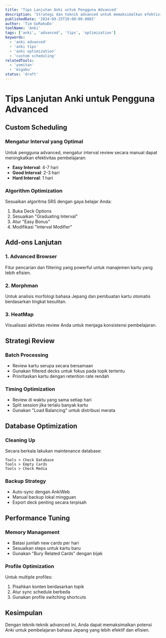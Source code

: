 ```yaml
---
title: 'Tips Lanjutan Anki untuk Pengguna Advanced'
description: 'Strategi dan teknik advanced untuk memaksimalkan efektivitas pembelajaran dengan Anki, termasuk custom scheduling dan add-ons lanjutan.'
publishedDate: '2024-09-25T10:00:00.000Z'
author: 'Tim GoRakuDo'
toolName: 'Anki'
tags: ['anki', 'advanced', 'tips', 'optimization']
keywords:
  - 'anki advanced'
  - 'anki tips'
  - 'anki optimization'
  - 'custom scheduling'
relatedTools:
  - 'yomitan'
  - 'migaku'
status: 'draft'
---
```


# Tips Lanjutan Anki untuk Pengguna Advanced

## Custom Scheduling

### Mengatur Interval yang Optimal

Untuk pengguna advanced, mengatur interval review secara manual dapat meningkatkan efektivitas pembelajaran:

- **Easy Interval**: 4-7 hari
- **Good Interval**: 2-3 hari
- **Hard Interval**: 1 hari

### Algorithm Optimization

Sesuaikan algoritma SRS dengan gaya belajar Anda:

1. Buka Deck Options
2. Sesuaikan "Graduating Interval"
3. Atur "Easy Bonus"
4. Modifikasi "Interval Modifier"

## Add-ons Lanjutan

### 1. Advanced Browser

Fitur pencarian dan filtering yang powerful untuk manajemen kartu yang lebih efisien.

### 2. Morphman

Untuk analisis morfologi bahasa Jepang dan pembuatan kartu otomatis berdasarkan tingkat kesulitan.

### 3. HeatMap

Visualisasi aktivitas review Anda untuk menjaga konsistensi pembelajaran.

## Strategi Review

### Batch Processing

- Review kartu serupa secara bersamaan
- Gunakan filtered decks untuk fokus pada topik tertentu
- Prioritaskan kartu dengan retention rate rendah

### Timing Optimization

- Review di waktu yang sama setiap hari
- Split session jika terlalu banyak kartu
- Gunakan "Load Balancing" untuk distribusi merata

## Database Optimization

### Cleaning Up

Secara berkala lakukan maintenance database:

```
Tools > Check Database
Tools > Empty Cards
Tools > Check Media
```

### Backup Strategy

- Auto-sync dengan AnkiWeb
- Manual backup lokal mingguan
- Export deck penting secara terpisah

## Performance Tuning

### Memory Management

- Batasi jumlah new cards per hari
- Sesuaikan steps untuk kartu baru
- Gunakan "Bury Related Cards" dengan bijak

### Profile Optimization

Untuk multiple profiles:

1. Pisahkan konten berdasarkan topik
2. Atur sync schedule berbeda
3. Gunakan profile switching shortcuts

## Kesimpulan

Dengan teknik-teknik advanced ini, Anda dapat memaksimalkan potensi Anki untuk pembelajaran bahasa Jepang yang lebih efektif dan efisien.
